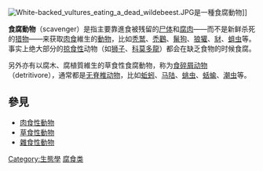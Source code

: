 [[File:White-backed_vultures_eating_a_dead_wildebeest.JPG|thumb]]是一種食腐動物]]

'''食腐動物'''（scavenger）是指主要靠進食被残留的[[尸体|尸体]]和[[腐肉|腐肉]]——而不是新鲜杀死的[[猎物|猎物]]——来获取[[肉类食物|肉食]]維生的[[動物|動物]]，比如[[秃鹫|秃鹫]]、[[禿鸛|禿鸛]]、[[鬣狗|鬣狗]]、[[狼獾|狼獾]]、[[豺|豺]]、[[蛆虫|蛆虫]]等。事实上绝大部分的[[掠食性|掠食性]]动物（如[[狮子|狮子]]、[[科莫多龍|科莫多龍]]）都会在缺乏食物的时候食腐。

另外亦有以腐木、腐植質維生的草食性食腐動物，称为[[食碎屑动物|食碎屑动物]]（detritivore），通常都是[[无脊椎动物|无脊椎动物]]，比如[[蚯蚓|蚯蚓]]、[[马陆|马陆]]、[[弹尾目|䖴虫]]、[[蛞蝓|蛞蝓]]、[[潮虫|潮虫]]等。

== 參見 ==
* [[肉食性動物|肉食性動物]]
* [[草食性動物|草食性動物]]
* [[雜食性|雜食性動物]]

{{animal-stub}}
{{feeding}}

[[Category:生態學|Category:生態學]]
[[Category:腐食类|]]